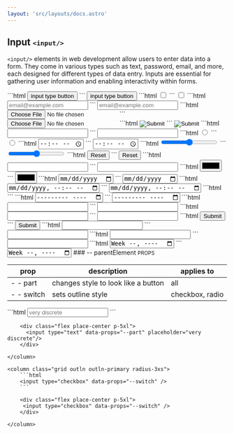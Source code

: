 ```yaml
---
layout: 'src/layouts/docs.astro'
---
```


## Input <small class="clr-subtext txt-sm txt-lowercase"> `<input/>` </small>

`<input/>` elements in web development allow users to enter data into a form.
They come in various types such as text, password, email, and more, each
designed for different types of data entry. Inputs are essential for
gathering user information and enabling interactivity within forms.

<grid class="grid cols-2 g-sm">
  <grid class='grid outln outln-primary radius-3xs'>
    ```html
    <input type="button" value="input type button"/>
    ```
    <column class='align-center[items] flex place-center p-5xl'>
      <input type="button" value="input type button"/>
    </column>
  </grid>

  <grid class='grid outln outln-primary radius-3xs'>
    ```html
    <input type="checkbox" />
    ```
    <column class='align-center[items] flex place-center p-5xl'>
      <input type="checkbox" />
    </column>
  </grid>

  <grid class='grid outln outln-primary radius-3xs'>
    ```html
    <input type="email" placeholder="email@example.com"/>
    ```
    <column class='align-center[items] flex place-center p-5xl'>
      <input type="email" placeholder="email@example.com" />
    </column>
  </grid>

  <grid class='grid outln outln-primary radius-3xs'>
    ```html
    <input type="file" />
    ```
    <column class='align-center[items] flex place-center p-5xl'>
      <input type="file" />
    </column>
  </grid>

  <grid class='grid outln outln-primary radius-3xs'>
    ```html
    <input type="image" />
    ```
    <column class='align-center[items] flex place-center p-5xl'>
      <input type="image" />
    </column>
  </grid>

  <grid class='grid outln outln-primary radius-3xs'>
    ```html
    <input type="password" />
    ```
    <column class='align-center[items] flex place-center p-5xl'>
      <input type="password" />
    </column>
  </grid>

  <grid class='grid outln outln-primary radius-3xs'>
    ```html
    <input type="radio" />
    ```
    <column class='align-center[items] flex place-center p-5xl'>
      <input type="radio" />
    </column>
  </grid>

  <grid class='grid outln outln-primary radius-3xs'>
    ```html
    <input type="time" />
    ```
    <column class='align-center[items] flex place-center p-5xl'>
      <input type="time" />
    </column>
  </grid>

  <grid class='grid outln outln-primary radius-3xs'>
    ```html
    <input type="range" />
    ```
    <column class='align-center[items] flex place-center p-5xl'>
      <input type="range" />
    </column>
  </grid>

  <grid class='grid outln outln-primary radius-3xs'>
    ```html
    <input type="reset" />
    ```
    <column class='align-center[items] flex place-center p-5xl'>
      <input type="reset" />
    </column>
  </grid>

  <grid class='grid outln outln-primary radius-3xs'>
    ```html
    <input type="url" />
    ```
    <column class='align-center[items] flex place-center p-5xl'>
      <input type="url" />
    </column>
  </grid>

  <grid class='grid outln outln-primary radius-3xs'>
    ```html
    <input type="color" />
    ```
    <column class='align-center[items] flex place-center p-5xl'>
      <input type="color" />
    </column>
  </grid>

  <grid class='grid outln outln-primary radius-3xs'>
    ```html
    <input type="date" />
    ```
    <column class='align-center[items] flex place-center p-5xl'>
      <input type="date" />
    </column>
  </grid>

  <grid class='grid outln outln-primary radius-3xs'>
    ```html
    <input type="datetime-local" />
    ```
    <column class='align-center[items] flex place-center p-5xl'>
      <input type="datetime-local" />
    </column>
  </grid>

  <grid class='grid outln outln-primary radius-3xs'>
    ```html
    <input type="hidden" />
    ```
    <column class='align-center[items] flex place-center p-5xl'>
      <input type="hidden" />
    </column>
  </grid>

  <grid class='grid outln outln-primary radius-3xs'>
    ```html
    <input type="month" />
    ```
    <column class='align-center[items] flex place-center p-5xl'>
      <input type="month" />
    </column>
  </grid>

  <grid class='grid outln outln-primary radius-3xs'>
    ```html
    <input type="number" />
    ```
    <column class='align-center[items] flex place-center p-5xl'>
      <input type="number" />
    </column>
  </grid>

  <grid class='grid outln outln-primary radius-3xs'>
    ```html
    <input type="search" />
    ```
    <column class='align-center[items] flex place-center p-5xl'>
      <input type="search" />
    </column>
  </grid>

  <grid class='grid outln outln-primary radius-3xs'>
    ```html
    <input type="submit" />
    ```
    <column class='align-center[items] flex place-center p-5xl'>
      <input type="submit" />
    </column>
  </grid>

  <grid class='grid outln outln-primary radius-3xs'>
    ```html
    <input type="tel" />
    ```
    <column class='align-center[items] flex place-center p-5xl'>
      <input type="tel" />
    </column>
  </grid>

  <grid class='grid outln outln-primary radius-3xs'>
    ```html
    <input type="text" />
    ```
    <column class='align-center[items] flex place-center p-5xl'>
      <input type="text" />
    </column>
  </grid>

  <grid class='grid outln outln-primary radius-3xs'>
    ```html
    <input type="week" />
    ```
    <column class='align-center[items] flex place-center p-5xl'>
      <input type="week" />
    </column>
  </grid>
</grid>
### -- parentElement <small class="clr-subtext txt-sm"> PROPS </small>

| prop        | description                         | applies to      |
| ----------- | ----------------------------------- | --------------- |
| - - part    | changes style to look like a button | all             |
| - - switch  | sets outline style                  | checkbox, radio |

<grid class="grid cols-2 g-sm">
    <column class="grid outln outln-primary radius-3xs">
        ```html
        <input type="text" data-props="--part" placeholder="very discrete" />
        ```

        <div class="flex place-center p-5xl">
          <input type="text" data-props="--part" placeholder="very discrete"/>
        </div>

    </column>

    <column class="grid outln outln-primary radius-3xs">
        ```html
        <input type="checkbox" data-props="--switch" />
        ```

        <div class="flex place-center p-5xl">
         <input type="checkbox" data-props="--switch" />
        </div>

    </column>

</grid>